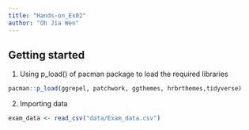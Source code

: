 ```yaml
---
title: "Hands-on_Ex02"
author: "Oh Jia Wen"
---
```


## Getting started

1.  Using p_load() of pacman package to load the required libraries

```r
pacman::p_load(ggrepel, patchwork, ggthemes, hrbrthemes,tidyverse) 
```

2.  Importing data

```r
exam_data <- read_csv("data/Exam_data.csv")
```